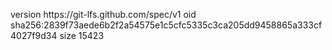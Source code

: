 version https://git-lfs.github.com/spec/v1
oid sha256:2839f73aede6b2f2a54575e1c5cfc5335c3ca205dd9458865a333cf4027f9d34
size 15423
